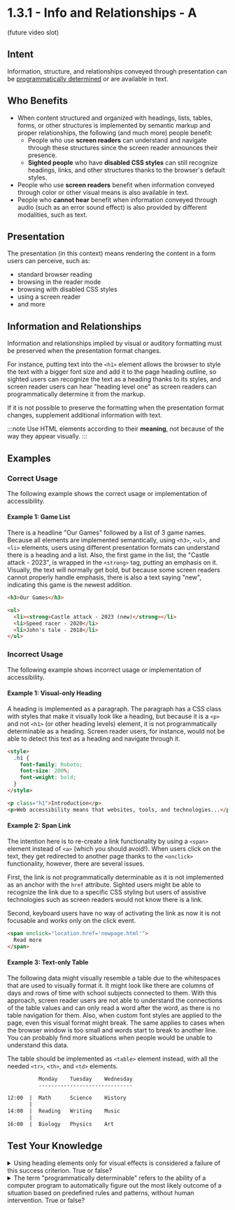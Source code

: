 # 1.3.1 - Info and Relationships - A

(future video slot)

## Intent

Information, structure, and relationships conveyed through presentation can be [programmatically determined](/docs/wcag-documents/glossary-of-terms#programmatically-determined) or are available in text.

## Who Benefits

- When content structured and organized with headings, lists, tables, forms, or other structures is implemented by semantic markup and proper relationships, the following (and much more) people benefit:
  - People who use **screen readers** can understand and navigate through these structures since the screen reader announces their presence.
  - **Sighted people** who have **disabled CSS styles** can still recognize headings, links, and other structures thanks to the browser's default styles.
- People who use **screen readers** benefit when information conveyed through color or other visual means is also available in text.
- People who **cannot hear** benefit when information conveyed through audio (such as an error sound effect) is also provided by different modalities, such as text.

## Presentation

The presentation (in this context) means rendering the content in a form users can perceive, such as:
- standard browser reading
- browsing in the reader mode
- browsing with disabled CSS styles
- using a screen reader
- and more

## Information and Relationships

Information and relationships implied by visual or auditory formatting must be preserved when the presentation format changes.

For instance, putting text into the <code>&lt;h1&gt;</code> element allows the browser to style the text with a bigger font size and add it to the page heading outline, so sighted users can recognize the text as a heading thanks to its styles, and screen reader users can hear "heading level one" as screen readers can programmatically determine it from the markup.

If it is not possible to preserve the formatting when the presentation format changes, supplement additional information with text.

:::note
Use HTML elements according to their **meaning**, not because of the way they appear visually.
:::

## Examples

### Correct Usage

The following example shows the correct usage or implementation of accessibility.

#### Example 1: Game List

There is a headline "Our Games" followed by a list of 3 game names. Because all elements are implemented semantically, using <code>&lt;h3&gt;</code>, <code>&lt;ul&gt;</code>, and <code>&lt;li&gt;</code> elements, users using different presentation formats can understand there is a heading and a list. Also, the first game in the list, the "Castle attack - 2023", is wrapped in the <code>&lt;strong&gt;</code> tag, putting an emphasis on it. Visually, the text will normally get bold, but because some screen readers cannot properly handle emphasis, there is also a text saying "new", indicating this game is the newest addition.

```html title="A list of games produced by a gaming company"
<h3>Our Games</h3>

<ul>
  <li><strong>Castle attack - 2023 (new)</strong></li>
  <li>Speed racer - 2020</li>
  <li>John's tale - 2018</li>
</ul>
```

### Incorrect Usage

The following example shows incorrect usage or implementation of accessibility.

#### Example 1: Visual-only Heading

A heading is implemented as a paragraph. The paragraph has a CSS class with styles that make it visually look like a heading, but because it is a <code>&lt;p&gt;</code> and not <code>&lt;h1&gt;</code> (or other heading levels) element, it is not programmatically determinable as a heading. Screen reader users, for instance, would not be able to detect this text as a heading and navigate through it.

```html title="An excerpt from a document about web accessibility"
<style>
  .h1 {
    font-family: Roboto;
    font-size: 200%;
    font-weight: bold;
  }
</style>

<p class="h1">Introduction</p>
<p>Web accessibility means that websites, tools, and technologies...</p>
```

#### Example 2: Span Link

The intention here is to re-create a link functionality by using a <code>&lt;span&gt;</code> element instead of <code>&lt;a&gt;</code> (which you should avoid!). When users click on the text, they get redirected to another page thanks to the <code>&lt;onclick&gt;</code> functionality, however, there are several issues.

First, the link is not programmatically determinable as it is not implemented as an anchor with the <code>href</code> attribute. Sighted users might be able to recognize the link due to a specific CSS styling but users of assistive technologies such as screen readers would not know there is a link.

Second, keyboard users have no way of activating the link as now it is not focusable and works only on the click event.

```html title="A simple link"
<span onclick="location.href='newpage.html'">
  Read more
</span>
```

#### Example 3: Text-only Table

The following data might visually resemble a table due to the whitespaces that are used to visually format it. It might look like there are columns of days and rows of time with school subjects connected to them.
With this approach, screen reader users are not able to understand the connections of the table values and can only read a word after the word, as there is no table navigation for them. Also, when custom font styles are applied to the page, even this visual format might break. The same applies to cases when the browser window is too small and words start to break to another line. You can probably find more situations when people would be unable to understand this data.

The table should be implemented as <code>&lt;table&gt;</code> element instead, with all the needed <code>&lt;tr&gt;</code>, <code>&lt;th&gt;</code>, and <code>&lt;td&gt;</code> elements.

```html title="A schedule of elementary school subjects"
          Monday    Tuesday    Wednesday
          ------------------------------

12:00  |  Math      Science    History
       |
14:00  |  Reading   Writing    Music
       |
16:00  |  Biology   Physics    Art
```

## Test Your Knowledge

<details>
	<summary><span>Using heading elements only for visual effects is considered a failure of this success criterion. True or false?</span></summary>
	True, remember, use HTML elements according to their meaning, not because of the way they appear visually.
</details>

<details>
	<summary><span>The term "programmatically determinable" refers to the ability of a computer program to automatically figure out the most likely outcome of a situation based on predefined rules and patterns, without human intervention. True or false?</span></summary>
	False, if something is programmatically determinable, it implies that its structure, labeling, and relationships are designed in a way that allows various technologies to programmatically retrieve it and present it to users in different ways based on their presentation format.
</details>
